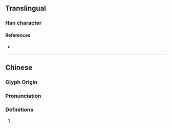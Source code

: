 {{character info/new}}
==Translingual==

===Han character===
{{Han char|rn=96|rad=玉|as=09|sn=13|four=13150|canj=MGIHR|ids=⿰𤣩咸}}

====References====
* {{Han ref|kx=0737.030|dkj=21105|dj=1148.060|hdz=21125.140|uh=744A|ud=29770|bh=DEB2|bd=57010}}

----

==Chinese==
{{zh-forms}}

===Glyph Origin===
{{Han etym}}

===Pronunciation===
{{zh-pron
|m=jiān
|c=zam1
|mc=y
|oc=y
|ma=
|cat=
}}

===Definitions===
{{zh-hanzi}}

# {{defn|lang=zh}}